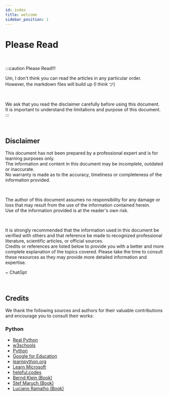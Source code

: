 ```yaml
---
id: index
title: welcome
sidebar_position: 1
---
```


# Please Read

<br />

:::caution Please Read!!!

Um, I don't think you can read the articles in any particular order.<br />
However, the markdown files will build up (I think ツ)<br />

<br />

We ask that you read the disclaimer carefully before using this document.<br />
It is important to understand the limitations and purpose of this document.
:::

<br />

## Disclaimer

This document has not been prepared by a professional expert and is for learning purposes only.<br />
The information and content in this document may be incomplete, outdated or inaccurate.<br />
No warranty is made as to the accuracy, timeliness or completeness of the information provided.<br />

<br />

The author of this document assumes no responsibility for any damage or loss that may result from the use of the information contained herein.<br />
Use of the information provided is at the reader's own risk.<br />

<br />

It is strongly recommended that the information used in this document be verified with others and that reference be made to recognized professional literature, scientific articles, or official sources.<br />
Credits or references are listed below to provide you with a better and more complete explanation of the topics covered. Please take the time to consult these resources as they may provide more detailed information and expertise.<br />

~ ChatGpt

<br />

## Credits

We thank the following sources and authors for their valuable contributions and encourage you to consult their works:

### Python

- [Real Python](https://realpython.com)
- [w3schools](https://www.w3schools.com/python/default.asp)
- [Python](https://www.python.org/)
- [Google for Education](https://developers.google.com/edu/python/)
- [learnpython.org](https://www.learnpython.org/)
- [Learn Microsoft](https://learn.microsoft.com/en-us/training/paths/beginner-python/)
- [helpful.codes](https://python.helpful.codes/)
- [Bernd Klein (Book)](https://www.amazon.com/stores/author/B00G34KN4U)
- [Stef Maruch (Book)](https://www.amazon.com/stores/Stef-Maruch/author/B001IO9JYK)
- [Luciano Ramalho (Book)](https://www.amazon.com/stores/Luciano-Ramalho/author/B00O6IY1S4)

